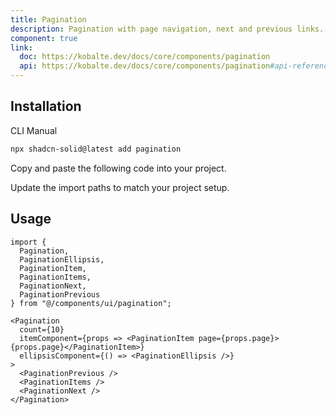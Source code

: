 ```yaml
---
title: Pagination
description: Pagination with page navigation, next and previous links.
component: true
link:
  doc: https://kobalte.dev/docs/core/components/pagination
  api: https://kobalte.dev/docs/core/components/pagination#api-reference
---
```


<ComponentPreview name="pagination-demo" />

## Installation

<Tabs defaultValue="cli">

<TabsList>
  <TabsTrigger value="cli">CLI</TabsTrigger>
  <TabsTrigger value="manual">Manual</TabsTrigger>
<TabsIndicator variant="underline" />
</TabsList>
<TabsContent value="cli">

```bash
npx shadcn-solid@latest add pagination
```

</TabsContent>

<TabsContent value="manual">

<Steps>

<Step>Copy and paste the following code into your project.</Step>

<ComponentSource name="pagination" />

<Step>Update the import paths to match your project setup.</Step>

</Steps>

</TabsContent>

</Tabs>

## Usage

```tsx
import {
  Pagination,
  PaginationEllipsis,
  PaginationItem,
  PaginationItems,
  PaginationNext,
  PaginationPrevious
} from "@/components/ui/pagination";
```

```tsx
<Pagination
  count={10}
  itemComponent={props => <PaginationItem page={props.page}>{props.page}</PaginationItem>}
  ellipsisComponent={() => <PaginationEllipsis />}
>
  <PaginationPrevious />
  <PaginationItems />
  <PaginationNext />
</Pagination>
```
